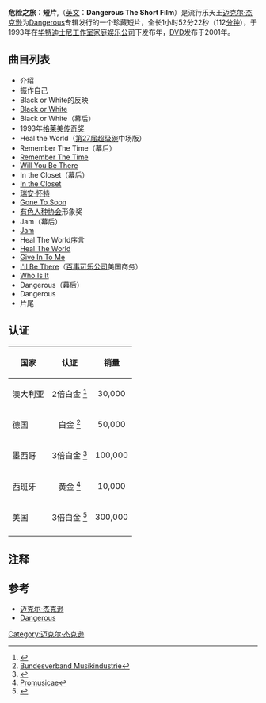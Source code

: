 {{Infobox Album <!-- See Wikipedia:WikiProject_Albums -->
| Name        = 危险之旅：短片
| Type        = video
| Artist      = 迈克尔·杰克逊
| Cover       = Mj-d-tsf.jpg
| Cover size  = 
| Released    = 1993/2001
| Recorded    = 1991 - 1993
| Genre       = [[流行音乐|流行音乐]]
| Length      = 112分钟
| Label       = [[索尼音乐娱乐|索尼音乐娱乐]]
| Director    = 
| Producer    = 
| Reviews     = 
| Chronology  = 
| Last album  = [[迈克尔·杰克逊颤栗制作特辑|迈克尔·杰克逊颤栗制作特辑]]<br />(1983)
| This album  = '''''危险之旅：短片'''''<br />(1993)
| Next album  = [[迈克尔·杰克逊：最大点击率的视频|迈克尔·杰克逊：最大点击率的视频]]<br />(1995)
| Misc        = 
}}

'''危险之旅：短片''',（[[英文|英文]]：'''Dangerous The Short Film'''）是流行乐天王[[迈克尔·杰克逊|迈克尔·杰克逊]]为[[Dangerous（专辑）|Dangerous]]专辑发行的一个珍藏短片，全长1小时52分22秒（112[[分钟|分钟]]），于1993年在[[华特迪士尼工作室家庭娱乐公司|华特迪士尼工作室家庭娱乐公司]]下发布年，[[DVD|DVD]]发布于2001年。

== 曲目列表 ==
* 介绍
* 振作自己
* Black or White的反映
* [[Black_or_White|Black or White]]
* Black or White（幕后）
* 1993年[[格莱美奖|格莱美传奇奖]]
* Heal the World（[[第27届超级碗|第27届超级碗]]中场版）
* Remember The Time（幕后）
* [[Remember_The_Time|Remember The Time]]
* [[Will_You_Be_There|Will You Be There]]
* In the Closet（幕后）
* [[In_the_Closet|In the Closet]]
* [[瑞安·怀特|瑞安·怀特]]
* [[Gone_To_Soon|Gone To Soon]]
* [[有色人种协会|有色人种协会]]形象奖
* Jam（幕后）
* [[Jam|Jam]]
* Heal The World序言
* [[Heal_The_World|Heal The World]]
* [[Give_In_To_Me|Give In To Me]]
* [[I'll_Be_There|I'll Be There]]（[[百事可乐公司|百事可乐公司]]美国商务）
* [[Who_Is_It|Who Is It]]
* Dangerous（幕后）
* Dangerous
* 片尾

== 认证 ==
{| class="wikitable"
!align="center"|国家
!align="center"|认证
!align="center"|销量
|-
|align="left"|澳大利亚
|align="center"|2倍白金 <ref name="ARIA">{{Cite web |url=http://www.ariacharts.com.au/pages/charts_display_music.asp?chart=1V40DVD |title=ARIA Charts<!-- Bot generated title --> |accessdate=2010-02-12 |archive-date=2011-12-11 |archive-url=https://www.webcitation.org/63qvdvTxy?url=http://www.ariacharts.com.au/pages/charts_display_music.asp?chart=1V40DVD |dead-url=no }}</ref>
|align="center"|30,000
|-
|align="left"|德国
|align="center"|白金 <ref name="Bundesverband Musikindustrie">[http://www.musikindustrie.de/gold_platin_datenbank/?action=1&strSuche=Dangerous+%E2%80%93+The+Short+Films Bundesverband Musikindustrie<!-- Bot generated title -->]</ref>
|align="center"|50,000
|-
|align="left"|墨西哥
|align="center"|3倍白金 <ref name="AMPROFON">{{Cite web |url=http://www.amprofon.com.mx/certificaciones.php?artista=Michael+Jackson&titulo=&disquera=&certificacion=todas&anio=todos&categoria=todas&Submitted=Buscar&item=menuCert&contenido=buscar |title=SEARCH AMPROFON<!-- Bot generated title --> |accessdate=2010-02-12 |archive-date=2015-02-15 |archive-url=https://web.archive.org/web/20150215215659/http://www.amprofon.com.mx/certificaciones.php?artista=Michael+Jackson&titulo=&disquera=&certificacion=todas&anio=todos&categoria=todas&Submitted=Buscar&item=menuCert&contenido=buscar |dead-url=yes }}</ref>
|align="center"|100,000
|-
|align="left"|西班牙
|align="center"|黄金 <ref name="Promusicae">[http://www.afyve.com/listassemanales/dvds/top%2020%20dvd%20w30.2009.pdf Promusicae<!-- Bot generated title -->]{{dead link|date=2017年12月 |bot=InternetArchiveBot |fix-attempted=yes }}</ref>
|align="center"|10,000
|-
|align="left"|美国
|align="center"|3倍白金 <ref name="RIAA">{{Cite web |url=http://www.riaa.com/goldandplatinumdata.php?table=SEARCH |title=RIAA<!-- Bot generated title --> |accessdate=2010-02-12 |archive-date=2007-06-26 |archive-url=https://web.archive.org/web/20070626050454/http://www.riaa.com/goldandplatinumdata.php?table=SEARCH |dead-url=no }}</ref>
|align="center"|300,000
|-
|}

== 注释 ==
<references/>

== 参考 ==
* [[迈克尔·杰克逊|迈克尔·杰克逊]]
* [[Dangerous（专辑）|Dangerous]]



{{Michael Jackson}}

[[Category:迈克尔·杰克逊|Category:迈克尔·杰克逊]]